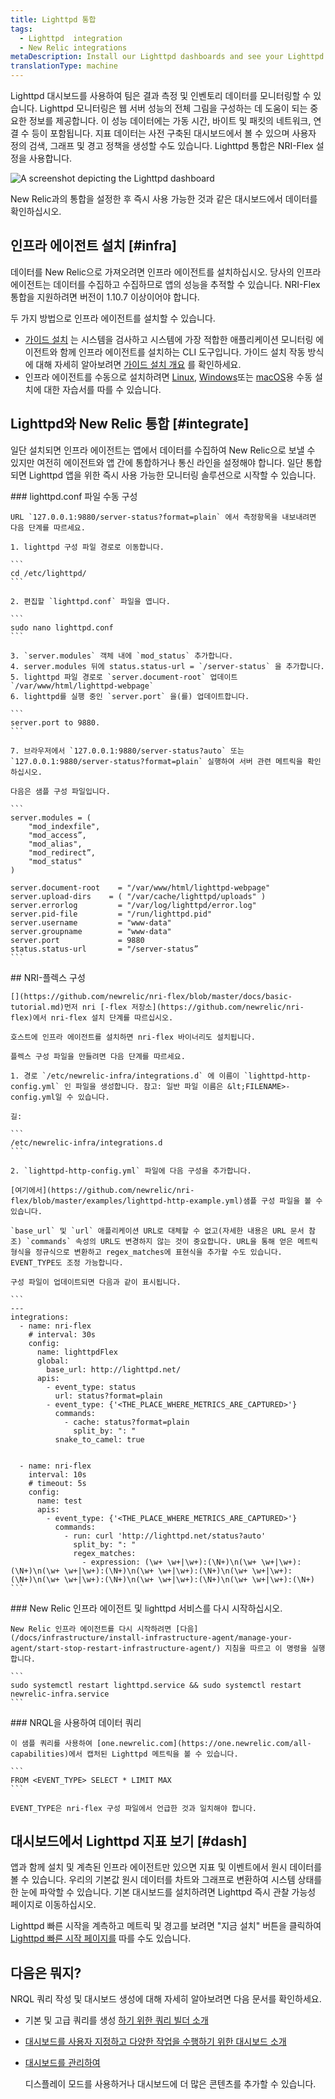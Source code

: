 ```yaml
---
title: Lighttpd 통합
tags:
  - Lighttpd  integration
  - New Relic integrations
metaDescription: Install our Lighttpd dashboards and see your Lighttpd  data in New Relic.
translationType: machine
---
```



Lighttpd 대시보드를 사용하여 팀은 결과 측정 및 인벤토리 데이터를 모니터링할 수 있습니다. Lighttpd 모니터링은 웹 서버 성능의 전체 그림을 구성하는 데 도움이 되는 중요한 정보를 제공합니다. 이 성능 데이터에는 가동 시간, 바이트 및 패킷의 네트워크, 연결 수 등이 포함됩니다. 지표 데이터는 사전 구축된 대시보드에서 볼 수 있으며 사용자 정의 검색, 그래프 및 경고 정책을 생성할 수도 있습니다. Lighttpd 통합은 NRI-Flex 설정을 사용합니다.

<img
  title="Lighttpd dashboard"
  alt="A screenshot depicting the Lighttpd dashboard"
  src={infrastructureLighttptdDashboard}
/>

<figcaption>
  New Relic과의 통합을 설정한 후 즉시 사용 가능한 것과 같은 대시보드에서 데이터를 확인하십시오.
</figcaption>

## 인프라 에이전트 설치 [#infra]

데이터를 New Relic으로 가져오려면 인프라 에이전트를 설치하십시오. 당사의 인프라 에이전트는 데이터를 수집하고 수집하므로 앱의 성능을 추적할 수 있습니다. NRI-Flex 통합을 지원하려면 버전이 1.10.7 이상이어야 합니다.

두 가지 방법으로 인프라 에이전트를 설치할 수 있습니다.

* [가이드 설치](https://one.newrelic.com/nr1-core?state=4f81feab-35f7-e97e-9903-52510f8542bd) 는 시스템을 검사하고 시스템에 가장 적합한 애플리케이션 모니터링 에이전트와 함께 인프라 에이전트를 설치하는 CLI 도구입니다. 가이드 설치 작동 방식에 대해 자세히 알아보려면 [가이드 설치 개요](/docs/infrastructure/host-integrations/installation/new-relic-guided-install-overview) 를 확인하세요.
* 인프라 에이전트를 수동으로 설치하려면 [Linux](/docs/infrastructure/install-infrastructure-agent/linux-installation/install-infrastructure-monitoring-agent-linux), [Windows](/docs/infrastructure/install-infrastructure-agent/windows-installation/install-infrastructure-monitoring-agent-windows/)또는 [macOS](/docs/infrastructure/install-infrastructure-agent/macos-installation/install-infrastructure-monitoring-agent-macos/)용 수동 설치에 대한 자습서를 따를 수 있습니다.

## Lighttpd와 New Relic 통합 [#integrate]

일단 설치되면 인프라 에이전트는 앱에서 데이터를 수집하여 New Relic으로 보낼 수 있지만 여전히 에이전트와 앱 간에 통합하거나 통신 라인을 설정해야 합니다. 일단 통합되면 Lighttpd 앱을 위한 즉시 사용 가능한 모니터링 솔루션으로 시작할 수 있습니다.

<Steps>
  <Step>
    ### lighttpd.conf 파일 수동 구성

    URL `127.0.0.1:9880/server-status?format=plain` 에서 측정항목을 내보내려면 다음 단계를 따르세요.

    1. lighttpd 구성 파일 경로로 이동합니다.

    ```
    cd /etc/lighttpd/
    ```

    2. 편집할 `lighttpd.conf` 파일을 엽니다.

    ```
    sudo nano lighttpd.conf
    ```

    3. `server.modules` 객체 내에 `mod_status` 추가합니다.
    4. server.modules 뒤에 status.status-url = `/server-status` 을 추가합니다.
    5. lighttpd 파일 경로로 `server.document-root` 업데이트 `/var/www/html/lighttpd-webpage`
    6. lighttpd를 실행 중인 `server.port` 을(를) 업데이트합니다.

    ```
    server.port to 9880.
    ```

    7. 브라우저에서 `127.0.0.1:9880/server-status?auto` 또는 `127.0.0.1:9880/server-status?format=plain` 실행하여 서버 관련 메트릭을 확인하십시오.

    다음은 샘플 구성 파일입니다.

    ```
    server.modules = (
        "mod_indexfile",
        "mod_access”,
        "mod_alias",
        "mod_redirect”,
        "mod_status"
    )

    server.document-root	= "/var/www/html/lighttpd-webpage"
    server.upload-dirs	  = ( "/var/cache/lighttpd/uploads" )
    server.errorlog		    = "/var/log/lighttpd/error.log"
    server.pid-file		    = "/run/lighttpd.pid"
    server.username		    = "www-data"
    server.groupname	    = "www-data"
    server.port		        = 9880
    status.status-url	    = "/server-status”
    ```
  </Step>

  <Step>
    ## NRI-플렉스 구성

    [](https://github.com/newrelic/nri-flex/blob/master/docs/basic-tutorial.md)먼저 nri [-flex 저장소](https://github.com/newrelic/nri-flex)에서 nri-flex 설치 단계를 따르십시오.

    호스트에 인프라 에이전트를 설치하면 nri-flex 바이너리도 설치됩니다.

    플렉스 구성 파일을 만들려면 다음 단계를 따르세요.

    1. 경로 `/etc/newrelic-infra/integrations.d` 에 이름이 `lighttpd-http-config.yml` 인 파일을 생성합니다. 참고: 일반 파일 이름은 &lt;FILENAME>-config.yml일 수 있습니다.

    길:

    ```
    /etc/newrelic-infra/integrations.d
    ```

    2. `lighttpd-http-config.yml` 파일에 다음 구성을 추가합니다.

    [여기에서](https://github.com/newrelic/nri-flex/blob/master/examples/lighttpd-http-example.yml)샘플 구성 파일을 볼 수 있습니다.

    `base_url` 및 `url` 애플리케이션 URL로 대체할 수 없고(자세한 내용은 URL 문서 참조) `commands` 속성의 URL도 변경하지 않는 것이 중요합니다. URL을 통해 얻은 메트릭 형식을 정규식으로 변환하고 regex_matches에 표현식을 추가할 수도 있습니다. EVENT_TYPE도 조정 가능합니다.

    구성 파일이 업데이트되면 다음과 같이 표시됩니다.

    ```
    ---
    integrations:
      - name: nri-flex
        # interval: 30s
        config:
          name: lighttpdFlex
          global:
            base_url: http://lighttpd.net/
          apis:
            - event_type: status
              url: status?format=plain
            - event_type: {'<THE_PLACE_WHERE_METRICS_ARE_CAPTURED>'}
              commands:
                - cache: status?format=plain
                  split_by: ": "
              snake_to_camel: true


      - name: nri-flex
        interval: 10s
        # timeout: 5s
        config:
          name: test
          apis:
            - event_type: {'<THE_PLACE_WHERE_METRICS_ARE_CAPTURED>'}
              commands:
                - run: curl 'http://lighttpd.net/status?auto'
                  split_by: ": "
                  regex_matches:
                    - expression: (\w+ \w+|\w+):(\N+)\n(\w+ \w+|\w+):(\N+)\n(\w+ \w+|\w+):(\N+)\n(\w+ \w+|\w+):(\N+)\n(\w+ \w+|\w+):(\N+)\n(\w+ \w+|\w+):(\N+)\n(\w+ \w+|\w+):(\N+)\n(\w+ \w+|\w+):(\N+)
    ```
  </Step>

  <Step>
    ### New Relic 인프라 에이전트 및 lighttpd 서비스를 다시 시작하십시오.

    New Relic 인프라 에이전트를 다시 시작하려면 [다음](/docs/infrastructure/install-infrastructure-agent/manage-your-agent/start-stop-restart-infrastructure-agent/) 지침을 따르고 이 명령을 실행합니다.

    ```
    sudo systemctl restart lighttpd.service && sudo systemctl restart newrelic-infra.service
    ```
  </Step>

  <Step>
    ### NRQL을 사용하여 데이터 쿼리

    이 샘플 쿼리를 사용하여 [one.newrelic.com](https://one.newrelic.com/all-capabilities)에서 캡처된 Lighttpd 메트릭을 볼 수 있습니다.

    ```
    FROM <EVENT_TYPE> SELECT * LIMIT MAX 
    ```

    EVENT_TYPE은 nri-flex 구성 파일에서 언급한 것과 일치해야 합니다.
  </Step>
</Steps>

## 대시보드에서 Lighttpd 지표 보기 [#dash]

앱과 함께 설치 및 계측된 인프라 에이전트만 있으면 지표 및 이벤트에서 원시 데이터를 볼 수 있습니다. 우리의 기본값 <InlinePopover type="dashboards"/>원시 데이터를 차트와 그래프로 변환하여 시스템 상태를 한 눈에 파악할 수 있습니다. 기본 대시보드를 설치하려면 Lighttpd 즉시 관찰 가능성 페이지로 이동하십시오.

Lighttpd 빠른 시작을 계측하고 메트릭 및 경고를 보려면 "지금 설치" 버튼을 클릭하여 [Lighttpd 빠른 시작 페이지를](https://newrelic.com/instant-observability/lighttpd) 따를 수도 있습니다.

## 다음은 뭐지?

NRQL 쿼리 작성 및 대시보드 생성에 대해 자세히 알아보려면 다음 문서를 확인하세요.

* 기본 및 고급 쿼리를 생성 [하기 위한 쿼리 빌더 소개](/docs/query-your-data/explore-query-data/query-builder/introduction-query-builder)

* [대시보드를 사용자 지정하고 다양한 작업을 수행하기 위한 대시보드 소개](/docs/query-your-data/explore-query-data/dashboards/introduction-dashboards)

* [대시보드를 관리하여](/docs/query-your-data/explore-query-data/dashboards/manage-your-dashboard)

  <InlinePopover type="dashboards"/>

  디스플레이 모드를 사용하거나 대시보드에 더 많은 콘텐츠를 추가할 수 있습니다.